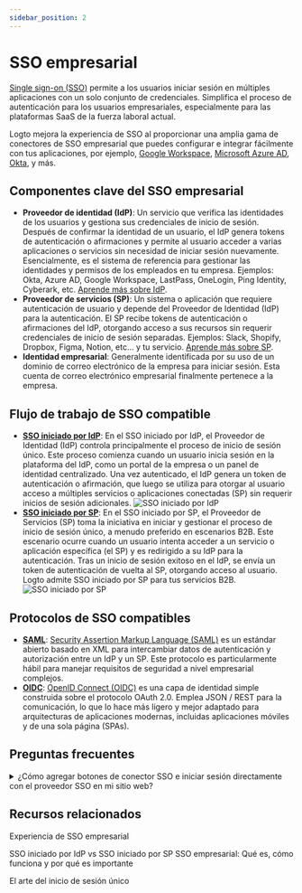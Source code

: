 ```yaml
---
sidebar_position: 2
---
```


# SSO empresarial

[Single sign-on (SSO)](https://auth.wiki/single-sign-on) permite a los usuarios iniciar sesión en múltiples aplicaciones con un solo conjunto de credenciales. Simplifica el proceso de autenticación para los usuarios empresariales, especialmente para las plataformas SaaS de la fuerza laboral actual.

Logto mejora la experiencia de SSO al proporcionar una amplia gama de conectores de SSO empresarial que puedes configurar e integrar fácilmente con tus aplicaciones, por ejemplo, [Google Workspace](/integrations/google-workspace), [Microsoft Azure AD](/integrations/entra-id-saml), [Okta](/integrations/okta), y más.

## Componentes clave del SSO empresarial

- **Proveedor de identidad (IdP)**: Un servicio que verifica las identidades de los usuarios y gestiona sus credenciales de inicio de sesión. Después de confirmar la identidad de un usuario, el IdP genera tokens de autenticación o afirmaciones y permite al usuario acceder a varias aplicaciones o servicios sin necesidad de iniciar sesión nuevamente. Esencialmente, es el sistema de referencia para gestionar las identidades y permisos de los empleados en tu empresa. Ejemplos: Okta, Azure AD, Google Workspace, LastPass, OneLogin, Ping Identity, Cyberark, etc. [Aprende más sobre IdP](https://auth.wiki/identity-provider).
- **Proveedor de servicios (SP)**: Un sistema o aplicación que requiere autenticación de usuario y depende del Proveedor de Identidad (IdP) para la autenticación. El SP recibe tokens de autenticación o afirmaciones del IdP, otorgando acceso a sus recursos sin requerir credenciales de inicio de sesión separadas. Ejemplos: Slack, Shopify, Dropbox, Figma, Notion, etc... y tu servicio. [Aprende más sobre SP](https://auth.wiki/service-provider).
- **Identidad empresarial**: Generalmente identificada por su uso de un dominio de correo electrónico de la empresa para iniciar sesión. Esta cuenta de correo electrónico empresarial finalmente pertenece a la empresa.

## Flujo de trabajo de SSO compatible

- [**SSO iniciado por IdP**](/end-user-flows/enterprise-sso/idp-initiated-sso): En el SSO iniciado por IdP, el Proveedor de Identidad (IdP) controla principalmente el proceso de inicio de sesión único. Este proceso comienza cuando un usuario inicia sesión en la plataforma del IdP, como un portal de la empresa o un panel de identidad centralizado. Una vez autenticado, el IdP genera un token de autenticación o afirmación, que luego se utiliza para otorgar al usuario acceso a múltiples servicios o aplicaciones conectadas (SP) sin requerir inicios de sesión adicionales.
  ![SSO iniciado por IdP](./assets/idp-initiated-sso.png)
- [**SSO iniciado por SP**](/end-user-flows/enterprise-sso/sp-initiated-sso): En el SSO iniciado por SP, el Proveedor de Servicios (SP) toma la iniciativa en iniciar y gestionar el proceso de inicio de sesión único, a menudo preferido en escenarios B2B. Este escenario ocurre cuando un usuario intenta acceder a un servicio o aplicación específica (el SP) y es redirigido a su IdP para la autenticación. Tras un inicio de sesión exitoso en el IdP, se envía un token de autenticación de vuelta al SP, otorgando acceso al usuario. Logto admite SSO iniciado por SP para tus servicios B2B.
  ![SSO iniciado por SP](./assets/sp-initiated-sso.png)

## Protocolos de SSO compatibles

- [**SAML**](/integrations/saml-sso): [Security Assertion Markup Language (SAML)](https://auth.wiki/saml) es un estándar abierto basado en XML para intercambiar datos de autenticación y autorización entre un IdP y un SP. Este protocolo es particularmente hábil para manejar requisitos de seguridad a nivel empresarial complejos.
- [**OIDC**](/integrations/oidc-sso): [OpenID Connect (OIDC)](https://auth.wiki/openid-connect) es una capa de identidad simple construida sobre el protocolo OAuth 2.0. Emplea JSON / REST para la comunicación, lo que lo hace más ligero y mejor adaptado para arquitecturas de aplicaciones modernas, incluidas aplicaciones móviles y de una sola página (SPAs).

## Preguntas frecuentes

<details>
  <summary>¿Cómo agregar botones de conector SSO e iniciar sesión directamente con el proveedor SSO en mi sitio web?</summary>

Logto te permite agregar botones de inicio de sesión social a tu sitio web e iniciar el proceso de inicio de sesión SSO directamente sin mostrar el formulario de inicio de sesión predeterminado. Consulta nuestra guía de [Inicio de sesión directo](/end-user-flows/authentication-parameters/direct-sign-in/) para obtener instrucciones detalladas.

</details>

## Recursos relacionados

<Url href="https://www.youtube.com/watch?v=-mD8Sfab7sI&t=12s"> Experiencia de SSO empresarial</Url>

<Url href="https://blog.logto.io/idp-vs-sp-initiated-sso">
  SSO iniciado por IdP vs SSO iniciado por SP
</Url>

<Url href="https://blog.logto.io/enterprise-sso">
  SSO empresarial: Qué es, cómo funciona y por qué es importante
</Url>

<Url href="https://blog.logto.io/single-sign-on">El arte del inicio de sesión único</Url>
